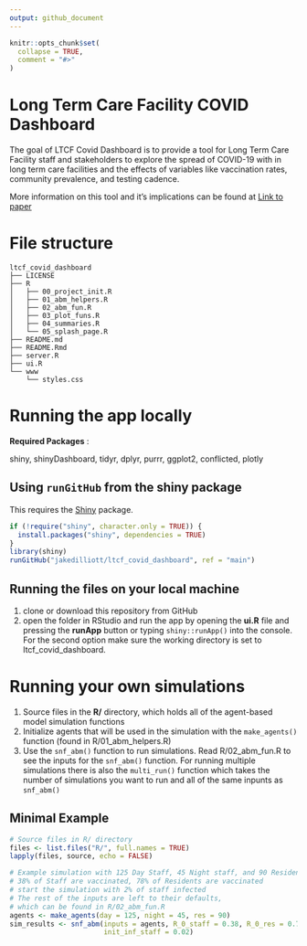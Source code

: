 ```yaml
---
output: github_document
---
```


<!-- README.md is generated from README.Rmd. Please edit that file -->

```r
knitr::opts_chunk$set(
  collapse = TRUE,
  comment = "#>"
)
```

# Long Term Care Facility COVID Dashboard

<!-- badges: start -->
<!-- badges: end -->

The goal of LTCF Covid Dashboard is to provide a tool for Long Term Care Facility
staff and stakeholders to explore the spread of COVID-19 with in long term care
facilities and the effects of variables like vaccination rates, community prevalence, 
and testing cadence. 

More information on this tool and it's implications can be found at 
[Link to paper](https://github.com/jakedilliott/ltcf_covid_dashboard)

# File structure
```
ltcf_covid_dashboard
├── LICENSE
├── R
│   ├── 00_project_init.R
│   ├── 01_abm_helpers.R
│   ├── 02_abm_fun.R
│   ├── 03_plot_funs.R
│   ├── 04_summaries.R
│   └── 05_splash_page.R
├── README.md
├── README.Rmd
├── server.R
├── ui.R
└── www
    └── styles.css
```

# Running the app locally

__Required Packages__ :

shiny, shinyDashboard, tidyr, dplyr, purrr, ggplot2, conflicted, plotly

## Using `runGitHub` from the shiny package

This requires the [Shiny](https://www.github.com/rstudio/shiny) package. 
```r
if (!require("shiny", character.only = TRUE)) {
  install.packages("shiny", dependencies = TRUE)
}
library(shiny)
runGitHub("jakedilliott/ltcf_covid_dashboard", ref = "main")
```

## Running the files on your local machine

1. clone or download this repository from GitHub
2. open the folder in RStudio and run the app by opening the __ui.R__ file and pressing the __runApp__ button or typing `shiny::runApp()` into the console. For the second option make sure the working directory is set to ltcf_covid_dashboard.

# Running your own simulations 

1. Source files in the __R/__ directory, which holds all of the agent-based model simulation functions
2. Initialize agents that will be used in the simulation with the `make_agents()` function (found in R/01_abm_helpers.R)
3. Use the `snf_abm()` function to run simulations. Read R/02_abm_fun.R to see the inputs for the `snf_abm()` function. For running multiple simulations there is also the `multi_run()` function which takes the number of simulations you want to run and all of the same inpunts as `snf_abm()`

## Minimal Example

```r
# Source files in R/ directory
files <- list.files("R/", full.names = TRUE)
lapply(files, source, echo = FALSE)

# Example simulation with 125 Day Staff, 45 Night staff, and 90 Residents
# 38% of Staff are vaccinated, 78% of Residents are vaccinated
# start the simulation with 2% of staff infected
# The rest of the inputs are left to their defaults, 
# which can be found in R/02_abm_fun.R
agents <- make_agents(day = 125, night = 45, res = 90)
sim_results <- snf_abm(inputs = agents, R_0_staff = 0.38, R_0_res = 0.78,
                       init_inf_staff = 0.02)
```
